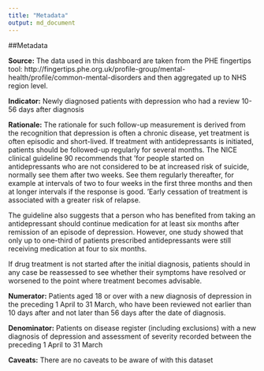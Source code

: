 ```yaml
---
title: "Metadata"
output: md_document
---
```

##Metadata

**Source:** The data used in this dashboard are taken from the PHE fingertips tool: http://fingertips.phe.org.uk/profile-group/mental-health/profile/common-mental-disorders and then aggregated up to NHS region level.

**Indicator:** Newly diagnosed patients with depression who had a review 10-56 days after diagnosis

**Rationale:** The rationale for such follow-up measurement is derived from the recognition that depression is often a chronic disease, yet treatment is often episodic and short-lived.
If treatment with antidepressants is initiated, patients should be followed-up regularly for several months. The NICE clinical guideline 90 recommends that ‘for people started on antidepressants who are not considered to be at increased risk of suicide, normally see them after two weeks. See them regularly thereafter, for example at intervals of two to four weeks in the first three months and then at longer intervals if the response is good. ’Early cessation of treatment is associated with a greater risk of relapse.

The guideline also suggests that a person who has benefited from taking an antidepressant should continue medication for at least six months after remission of an episode of depression. However, one study showed that only up to one-third of patients prescribed antidepressants were still receiving medication at four to six months.

If drug treatment is not started after the initial diagnosis, patients should in any case be reassessed to see whether their symptoms have resolved or worsened to the point where treatment becomes advisable.

**Numerator:** Patients aged 18 or over with a new diagnosis of depression in the preceding 1 April to 31 March, who have been reviewed not earlier than 10 days after and not later than 56 days after the date of diagnosis.

**Denominator:** Patients on disease register (including exclusions) with a new diagnosis of depression and assessment of severity recorded between the preceding 1 April to 31 March

**Caveats:** There are no caveats to be aware of with this dataset